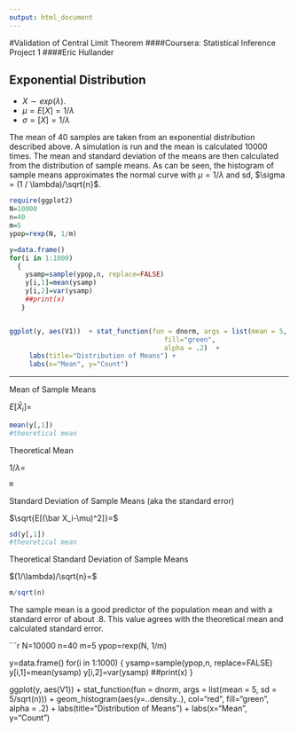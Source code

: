 ```yaml
---
output: html_document
---
```

#Validation of Central Limit Theorem 
####Coursera: Statistical Inference Project 1
####Eric Hullander

## Exponential Distribution

* $X \sim exp(\lambda)$.
* $\mu = E[X] = 1 / \lambda$
* $\sigma = [X] = 1 / \lambda$

The mean of 40 samples are taken from an exponential distribution described above.  A simulation is run and the mean is calculated 10000 times.  The mean and standard deviation of the means are then calculated from the distribution of sample means.  As can be seen, the histogram of sample means approximates the normal curve with $\mu = 1 / \lambda$ and sd, $\sigma = (1 / \lambda)/\sqrt{n}$.

```r
require(ggplot2)
N=10000
n=40
m=5
ypop=rexp(N, 1/m)

y=data.frame()
for(i in 1:1000)
  {
    ysamp=sample(ypop,n, replace=FALSE)
    y[i,1]=mean(ysamp)
    y[i,2]=var(ysamp)
    ##print(x)
   }


ggplot(y, aes(V1))  + stat_function(fun = dnorm, args = list(mean = 5, sd = 5/sqrt(n))) + geom_histogram(aes(y=..density..), col="red", 
                                       fill="green", 
                                       alpha = .2)  +
     labs(title="Distribution of Means") +
     labs(x="Mean", y="Count")

```
---
Mean of Sample Means

$E[\bar X_i]=$
```r
mean(y[,1])
#theoretical mean
````
Theoretical Mean

$1/\lambda=$
```r
m
```
Standard Deviation of Sample Means (aka the standard error)

$\sqrt{E[(\bar X_i-\mu)^2]}=$
```r
sd(y[,1])
#theoretical mean
````
Theoretical Standard Deviation of Sample Means

$(1/\lambda)/\sqrt{n}=$
```r
m/sqrt(n)
```

The sample mean is a good predictor of the population mean and with a standard error of about .8.  This value agrees with the theoretical mean and calculated standard error.

```r
N=10000
n=40
m=5
ypop=rexp(N, 1/m)

y=data.frame()
for(i in 1:1000)
  {
    ysamp=sample(ypop,n, replace=FALSE)
    y[i,1]=mean(ysamp)
    y[i,2]=var(ysamp)
    ##print(x)
   }


ggplot(y, aes(V1))  + stat_function(fun = dnorm, args = list(mean = 5, sd = 5/sqrt(n))) + geom_histogram(aes(y=..density..), col="red", 
                                       fill="green", 
                                       alpha = .2)  +
     labs(title="Distribution of Means") +
     labs(x="Mean", y="Count")